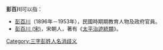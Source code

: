 '''彭百川'''可以指：
*[[彭百川|彭百川]]（1896年－1953年），民國時期期教育人物及政府官員。
*[[彭百川_(宋)|彭百川 (宋)]]，宋朝人，著有《[[s:太平治迹統類|太平治迹統類]]》。

{{disambig}}

[[Category:三字彭姓人名消歧义|Category:三字彭姓人名消歧义]]